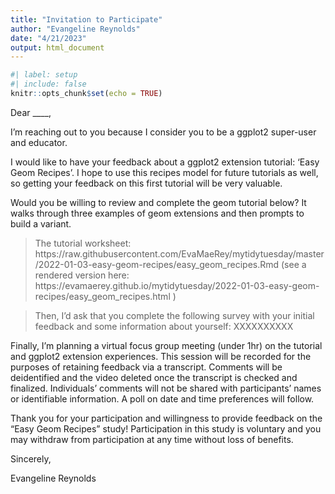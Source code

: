 ```yaml
---
title: "Invitation to Participate"
author: "Evangeline Reynolds"
date: "4/21/2023"
output: html_document
---
```


```r
#| label: setup
#| include: false
knitr::opts_chunk$set(echo = TRUE)
```

Dear ____,

I’m reaching out to you because I consider you to be a ggplot2 super-user and educator.

I would like to have your feedback about a ggplot2 extension tutorial: ‘Easy Geom Recipes’.  I hope to use this recipes model for future tutorials as well, so getting your feedback on this first tutorial will be very valuable.

Would you be willing to review and complete the geom tutorial below?  It walks through three examples of geom extensions and then prompts to build a variant.

> The tutorial worksheet: https://raw.githubusercontent.com/EvaMaeRey/mytidytuesday/master/2022-01-03-easy-geom-recipes/easy_geom_recipes.Rmd  (see a rendered version here: https://evamaerey.github.io/mytidytuesday/2022-01-03-easy-geom-recipes/easy_geom_recipes.html )

> Then, I’d ask that you complete the following survey with your initial feedback and some information about yourself: XXXXXXXXXX

Finally, I’m planning a virtual focus group meeting (under 1hr) on the tutorial and ggplot2 extension experiences.  This session will be recorded for the purposes of retaining feedback via a transcript.  Comments will be deidentified and the video deleted once the transcript is checked and finalized.  Individuals’ comments will not be shared with participants' names or identifiable information.  A poll on date and time preferences will follow.

Thank you for your participation and willingness to provide feedback on the "Easy Geom Recipes" study!  Participation in this study is voluntary and you may withdraw from participation at any time without loss of benefits.

Sincerely,

Evangeline Reynolds
